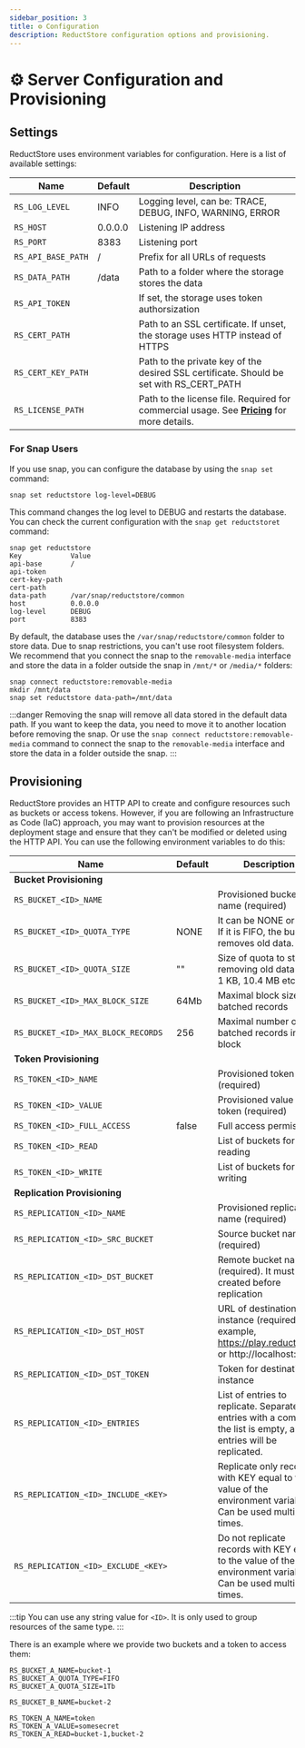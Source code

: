 ```yaml
---
sidebar_position: 3
title: ⚙ Configuration
description: ReductStore configuration options and provisioning.
---
```


<head>
  <link rel="canonical" href="https://www.reduct.store/docs/configuration" />
</head>

# ⚙ Server Configuration and Provisioning

## Settings

ReductStore uses environment variables for configuration. Here is a list of available settings:

| Name               | Default | Description                                                                                            |
| ------------------ | ------- | ------------------------------------------------------------------------------------------------------ |
| `RS_LOG_LEVEL`     | INFO    | Logging level, can be: TRACE, DEBUG, INFO, WARNING, ERROR                                              |
| `RS_HOST`          | 0.0.0.0 | Listening IP address                                                                                   |
| `RS_PORT`          | 8383    | Listening port                                                                                         |
| `RS_API_BASE_PATH` | /       | Prefix for all URLs of requests                                                                        |
| `RS_DATA_PATH`     | /data   | Path to a folder where the storage stores the data                                                     |
| `RS_API_TOKEN`     |         | If set, the storage uses token authorsization                                                          |
| `RS_CERT_PATH`     |         | Path to an SSL certificate. If unset, the storage uses HTTP instead of HTTPS                           |
| `RS_CERT_KEY_PATH` |         | Path to the private key of the desired SSL certificate. Should be set with RS_CERT_PATH                |
| `RS_LICENSE_PATH`  |         | Path to the license file. Required for commercial usage. See **[Pricing](/pricing)** for more details. |

### For Snap Users

If you use snap, you can configure the database by using the `snap set` command:

```
snap set reductstore log-level=DEBUG
```

This command changes the log level to DEBUG and restarts the database. You can check the current configuration with the `snap get reductstoret` command:

```
snap get reductstore
Key            Value
api-base       /
api-token
cert-key-path
cert-path
data-path      /var/snap/reductstore/common
host           0.0.0.0
log-level      DEBUG
port           8383
```

By default, the database uses the `/var/snap/reductstore/common` folder to store data. Due to snap restrictions, you can't use root filesystem folders.
We recommend that you connect the snap to the `removable-media` interface and store the data in a folder outside the snap in `/mnt/*` or `/media/*` folders:

```
snap connect reductstore:removable-media
mkdir /mnt/data
snap set reductstore data-path=/mnt/data
```

:::danger
Removing the snap will remove all data stored in the default data path. If you want to keep the data, you need to move it to another location before removing the snap.
Or use the `snap connect reductstore:removable-media` command to connect the snap to the `removable-media` interface and store the data in a folder outside the snap.
:::

## Provisioning

ReductStore provides an HTTP API to create and configure resources such as buckets or access tokens. However, if you are following an Infrastructure as Code (IaC) approach, you may want to provision resources at the deployment stage and ensure that they can't be modified or deleted using the HTTP API. You can use the following environment variables to do this:

| Name                                | Default | Description                                                                                                        |
| ----------------------------------- | ------- | ------------------------------------------------------------------------------------------------------------------ |
| **Bucket Provisioning**             |         |                                                                                                                    |
| `RS_BUCKET_<ID>_NAME`               |         | Provisioned bucket name (required)                                                                                 |
| `RS_BUCKET_<ID>_QUOTA_TYPE`         | NONE    | It can be NONE or FIFO. If it is FIFO, the bucket removes old data.                                                |
| `RS_BUCKET_<ID>_QUOTA_SIZE`         | ""      | Size of quota to start removing old data e.g. 1 KB, 10.4 MB etc.                                                   |
| `RS_BUCKET_<ID>_MAX_BLOCK_SIZE`     | 64Mb    | Maximal block size for batched records                                                                             |
| `RS_BUCKET_<ID>_MAX_BLOCK_RECORDS`  | 256     | Maximal number of batched records in a block                                                                       |
| **Token Provisioning**              |         |                                                                                                                    |
| `RS_TOKEN_<ID>_NAME`                |         | Provisioned token name (required)                                                                                  |
| `RS_TOKEN_<ID>_VALUE`               |         | Provisioned value of token (required)                                                                              |
| `RS_TOKEN_<ID>_FULL_ACCESS`         | false   | Full access permission                                                                                             |
| `RS_TOKEN_<ID>_READ`                |         | List of buckets for reading                                                                                        |
| `RS_TOKEN_<ID>_WRITE`               |         | List of buckets for writing                                                                                        |
| **Replication Provisioning**        |         |                                                                                                                    |
| `RS_REPLICATION_<ID>_NAME`          |         | Provisioned replication name (required)                                                                            |
| `RS_REPLICATION_<ID>_SRC_BUCKET`    |         | Source bucket name (required)                                                                                      |
| `RS_REPLICATION_<ID>_DST_BUCKET`    |         | Remote bucket name (required). It must be created before replication                                               |
| `RS_REPLICATION_<ID>_DST_HOST`      |         | URL of destination instance (required). For example, https://play.reduct.store or http://localhost:8383            |
| `RS_REPLICATION_<ID>_DST_TOKEN`     |         | Token for destination instance                                                                                     |
| `RS_REPLICATION_<ID>_ENTRIES`       |         | List of entries to replicate. Separate entries with a comma. If the list is empty, all entries will be replicated. |
| `RS_REPLICATION_<ID>_INCLUDE_<KEY>` |         | Replicate only records with KEY equal to the value of the environment variable. Can be used multiple times.        |
| `RS_REPLICATION_<ID>_EXCLUDE_<KEY>` |         | Do not replicate records with KEY equal to the value of the environment variable. Can be used multiple times.      |

:::tip
You can use any string value for `<ID>`. It is only used to group resources of the same type.
:::

&#x20;There is an example where we provide two buckets and a token to access them:

```
RS_BUCKET_A_NAME=bucket-1
RS_BUCKET_A_QUOTA_TYPE=FIFO
RS_BUCKET_A_QUOTA_SIZE=1Tb

RS_BUCKET_B_NAME=bucket-2

RS_TOKEN_A_NAME=token
RS_TOKEN_A_VALUE=somesecret
RS_TOKEN_A_READ=bucket-1,bucket-2
```
